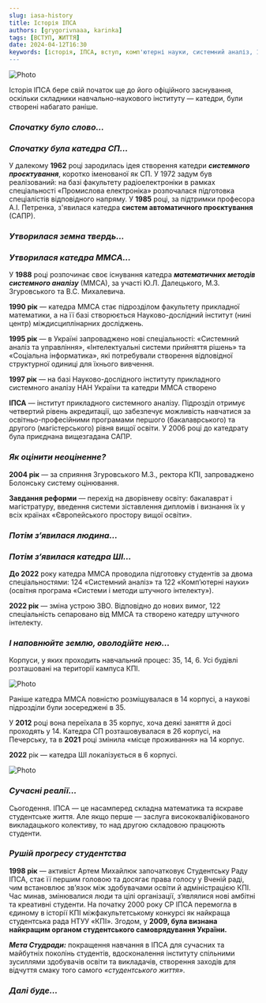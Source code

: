 ```yaml
---
slug: iasa-history
title: Історія ІПСА
authors: [grygorivnaaa, karinka]
tags: [ВСТУП, ЖИТТЯ]
date: 2024-04-12T16:30
keywords: [історія, ІПСА, вступ, комп'ютерні науки, системний аналіз, 122, 124, ММСА, СП, ШІ, кафедра, КПІ]
---
```


![Photo](./історія_ІПСА.png)

<!--truncate-->

Історія ІПСА бере свій початок ще до його офіційного заснування, оскільки складники навчально-наукового інституту — катедри, були створені набагато раніше.

### **_Спочатку було слово…_**
### **_Спочатку була катедра СП…_**

У далекому **1962** році зародилась ідея створення катедри **_системного проєктування_**, коротко іменованої як СП. У 1972 задум був реалізований: на базі факультету радіоелектроніки в рамках спеціальності «Промислова електроніка» розпочалася підготовка спеціалістів відповідного напряму.  У **1985** році, за підтримки професора А.І. Петренка, з'явилася катедра **систем автоматичного проєктування** (САПР).

### **_Утворилася земна твердь…_**
### **_Утворилася катедра ММСА…_**


У **1988** році розпочинає своє існування катедра **_математичних методів системного аналізу_** (ММСА),  за участі Ю.Л. Далецького, М.З. Згуровського та В.С. Михалевича.

**1990 рік** — катедра ММСА стає підрозділом факультету прикладної математики, а на її базі створюється Науково-дослідний інститут (нині центр) міждисциплінарних досліджень.

**1995 рік** — в Україні запроваджено нові спеціальності: «Системний аналіз та управління», «Інтелектуальні системи прийняття рішень» та «Соціальна інформатика», які потребували створення відповідної структурної одиниці для їхнього вивчення.

**1997 рік** — на базі Науково-дослідного інституту прикладного системного аналізу НАН України та катедри ММСА створено

**ІПСА** — інститут прикладного системного аналізу. Підрозділ отримує четвертий рівень акредитації, що забезпечує можливість навчатися за освітньо-професійними програмами першого (бакалаврського) та другого (магістерського) рівня вищої освіти. У 2006 році до катедрату була приєднана вищезгадана САПР.

### **_Як оцінити неоціненне?_**

**2004 рік** — за сприяння Згуровського М.З., ректора КПІ, запроваджено Болонську систему оцінювання.

**Завдання реформи** — перехід на дворівневу освіту: бакалаврат і магістратуру, введення системи зіставлення дипломів і визнання їх у всіх країнах «Європейського простору вищої освіти».

### **_Потім з’явилася людина…_**
### **_Потім з’явилася катедра ШІ…_**


**До 2022** року катедра ММСА проводила підготовку студентів за двома спеціальностями: 124 «Системний аналіз» та 122 «Комп’ютерні науки» (освітня програма «Системи і методи штучного інтелекту»).

**2022 рік** — зміна устрою ЗВО. Відповідно до нових вимог, 122 спеціальність сепаровано від ММСА та створено катедру штучного інтелекту.

### **_І наповнюйте землю, оволодійте нею…_**

Корпуси, у яких проходить навчальний процес: 35, 14, 6. Усі будівлі розташовані на території кампуса КПІ.

![Photo](./3photo.jpg)

Раніше катедра ММСА повністю розміщувалася в 14 корпусі, а наукові підрозділи були зосереджені в 35.

У **2012** році вона переїхала в 35 корпус, хоча деякі заняття й досі проходять у 14. Катедра СП розташовувалася в 26 корпусі, на Печерську, та в **2021** році змінила «місце проживання» на 14 корпус.

**2022** рік — катедра ШІ локалізується в 6 корпусі.

![Photo](./stare.png)

### **_Сучасні реалії…_**

Сьогодення. ІПСА — це насамперед складна математика та яскраве студентське життя. Але якщо перше — заслуга висококваліфікованого викладацького колективу, то над другою складовою працюють студенти.

### **_Рушій прогресу студентства_**

**1998 рік** — активіст  Артем Михайлюк започатковує Студентську Раду ІПСА, стає її першим головою та досягає права голосу у Вченій раді, чим встановлює зв’язок між здобувачами освіти й адміністрацією КПІ. Час минав, змінювалися люди та цілі організації, з’являлися нові амбітні та креативні студенти. На початку 2000 року СР ІПСА перемогла в єдиному в історії КПІ міжфакультетському конкурсі як найкраща студентська рада НТУУ «КПІ». Згодом, у **2009, була визнана найкращим органом студентського самоврядування України.**

**_Мета Студради:_** покращення навчання в ІПСА для сучасних та майбутніх поколінь студентів, вдосконалення інституту спільними зусиллями здобувачів освіти та викладачів, створення заходів для відчуття смаку того самого *«студентського життя»*.

### **_Далі буде…_**

